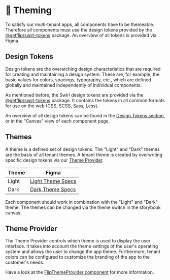 
<Meta title="Requirements/Theming" />

# 🌈 Theming

To satisfy our multi-tenant apps, all components have to be themeable. Therefore
all components must use the design tokens provided by the
[@getflip/swirl-tokens](https://www.npmjs.com/package/@getflip/swirl-tokens)
package. An overview of all tokens is provided via Figma.

## Design Tokens

Design tokens are the overarching design characteristics that are required for
creating and maintaining a design system. These are, for example, the basic
values for colors, spacings, typography, etc., which are defined globally and
maintained independently of individual components.

As mentioned before, the Swirl design tokens are provided via the
[@getflip/swirl-tokens](https://www.npmjs.com/package/@getflip/swirl-tokens)
package. It contains the tokens in all common formats for use on the web (CSS,
SCSS, Sass, Less).

An overview of all design tokens can be found in the
[Design Tokens section](?path=/docs/design-tokens-background-colors--page), or
in the "Canvas" view of each component page.

## Themes

A theme is a defined set of design tokens. The "Light" and "Dark" themes are the
basis of all tenant themes. A tenant theme is created by overwriting specific
design tokens via our
[Theme Provider](?path=/docs/components-flipthemeprovider--flip-theme-provider).

| Theme | Figma                                                                                        |
| ----- | -------------------------------------------------------------------------------------------- |
| Light | [Light Theme Specs](https://www.figma.com/file/tdZazSM2WcgwfXvdCV3LV5/Light-Color-Tokens-V2) |
| Dark  | [Dark Theme Specs](https://www.figma.com/file/HmXvEMMerFjqgUqLeq4rjt/Dimmed-Color-Tokens-V2) |

Each component should work in combination with the "Light" and "Dark" theme. The
themes can be changed via the theme switch in the storybook canvas.

## Theme Provider

The Theme Provider controls which theme is used to display the user interface.
It takes into account the theme settings of the user's operating system and
allows the user to change the app theme. Furthermore, tenant colors can be
configured to customize the branding of the app to the customer's needs.

Have a look at the
[FlipThemeProvider component](?path=/docs/components-flipthemeprovider--flip-theme-provider)
for more information.
